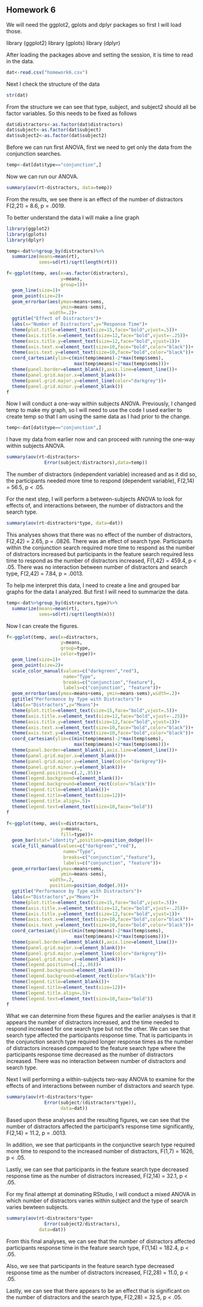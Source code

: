 ## Homework 6

We will need the ggplot2, gplots and dplyr packages so first I will load those. 

library (ggplot2)
library (gplots)
library (dplyr)

<!--
Set the working directory.
No Rchunk is needed to accomplish this.
-->

<!--
Read in the homework6.csv data. For each of the following steps you
should preface your R commands with some plain English explanation.
The fabricated data are supposed to approximate how people perform
in different types of visual searches. Specifically, we're 
comparing performance in feature searches (e.g. looking for a red
X among green Xs) and conjunction searches (e.g. looking for a red
X among green Xs and red Os). We're also looking at how the number
of distractors within the search display effect our data.
-->

After loading the packages above and setting the session, it is time to read in the data.

```r
dat<-read.csv("homework6.csv")
```

<!--
Check the structure of the data and change any variables that should
be factor variables into factor variables
-->

Next I check the structure of the data

```r
str(dat)
```

From the structure we can see that type, subject, and subject2
should all be factor variables. So this needs to be fixed as follows

```r
dat$distractors<-as.factor(dat$distractors)
dat$subject<-as.factor(dat$subject)
dat$subject2<-as.factor(dat$subject2)
```

<!--
Perform a one-way between-subjects ANOVA examining for effects of 
the the number of distractors for the conjunction searches only.
Also create a line graph to help you interpret the results of your
analysis.
-->

Before we can run first ANOVA, first we need to get only the data from the conjunction searches.

```r
temp<-dat[dat$type=="conjunction",]
```

Now we can run our ANOVA.

```r
summary(aov(rt~distractors, data=temp))
```

From the results, we see there is an effect of the number of distractors F(2,21) = 8.6, p = .0019.

To better understand the data I will make a line graph

```r

library(ggplot2)
library(gplots)
library(dplyr)

temp<-dat%>%group_by(distractors)%>%
  summarize(means=mean(rt),
            sems=sd(rt)/sqrt(length(rt)))

f<-ggplot(temp, aes(x=as.factor(distractors),
                    y=means,
                    group=1))+
  geom_line(size=1)+
  geom_point(size=2)+
  geom_errorbar(aes(ymax=means+sems,
                    ymin=means-sems),
                width=.2)+
  ggtitle("Effect of Distractors")+
  labs(x="Number of Distractors",y="Response Time")+
  theme(plot.title=element_text(size=15,face="bold",vjust=.5))+
  theme(axis.title.x=element_text(size=12,face="bold",vjust=-.25))+
  theme(axis.title.y=element_text(size=12,face="bold",vjust=1))+
  theme(axis.text.x=element_text(size=10,face="bold",color="black"))+
  theme(axis.text.y=element_text(size=10,face="bold",color="black"))+
  coord_cartesian(ylim=c(min(temp$means)-2*max(temp$sems),
                         max(temp$means)+2*max(temp$sems)))+
  theme(panel.border=element_blank(),axis.line=element_line())+
  theme(panel.grid.major.x=element_blank())+
  theme(panel.grid.major.y=element_line(color="darkgrey"))+
  theme(panel.grid.minor.y=element_blank())
f
```

<!--
Perform a one-way within subjects ANOVA on the same data you analyzed
earlier. Tip: use subject as the subjects variable for this analysis.
-->

Now I will conduct a one-way within subjects ANOVA. Previously, I changed temp to make my graph, so I will need to use the code I used earlier to create temp so that I am using the same data as I had prior to the change.

```r
temp<-dat[dat$type=="conjunction",]
```

I have my data from earlier now and can proceed with running the one-way within subjects ANOVA.

```r
summary(aov(rt~distractors+
              Error(subject/distractors),data=temp))
```

The number  of distractors (independent variable) increased and as it did so, the participants needed more time to respond (dependent variable), F(2,14) = 56.5, p < .05.

<!--
Perform a between-subjects ANOVA examining for the effects of and
interactions between the number of distractors and the search type.
Make sure to interpret your results.
-->

For the next step, I will perform a between-subjects ANOVA to look for effects of, and interactions between, the number of distractors and the search type.

```r
summary(aov(rt~distractors*type, data=dat))
```

This analyses shows that there was no effect of the number of distractors, F(2,42) = 2.65, p = .0826. There was an effect of search type. Participants within the conjunction search required more time to respond as the number of distractors increased but participants in the feature search required less time to respond as the number of distractors increased, F(1,42) = 459.4, p < .05. There was no interaction between number of distractors and search type, F(2,42) = 7.84, p = .0013.

To help me interpret this data, I need to create a line and grouped bar graphs for the data I analyzed. But first I will need to summarize the data.


```r
temp<-dat%>%group_by(distractors,type)%>%
  summarize(means=mean(rt),
            sems=sd(rt)/sqrt(length(n)))
```
<!--
Create a line graph and a grouped bar graph to help us interpret
the results of the previous analyses. Include error bars in your
figures.
-->

Now I can create the figures.
```r
f<-ggplot(temp, aes(x=distractors,
                    y=means,
                    group=type,
                    color=type))+
  geom_line(size=1)+
  geom_point(size=2)+
  scale_color_manual(values=c("darkgreen","red"),
                     name="Type",
                     breaks=c("conjunction","feature"),
                     labels=c("conjunction", "feature"))+
  geom_errorbar(aes(ymax=means+sems, ymin=means-sems),width=.2)+
  ggtitle("Performance by Type with Distractors")+
  labs(x="Distractors",y="Means")+
  theme(plot.title=element_text(size=15,face="bold",vjust=.5))+
  theme(axis.title.x=element_text(size=12,face="bold",vjust=-.25))+
  theme(axis.title.y=element_text(size=12,face="bold",vjust=1))+
  theme(axis.text.x=element_text(size=10,face="bold",color="black"))+
  theme(axis.text.y=element_text(size=10,face="bold",color="black"))+
  coord_cartesian(ylim=c(min(temp$means)-2*max(temp$sems),
                         max(temp$means)+2*max(temp$sems)))+
  theme(panel.border=element_blank(),axis.line=element_line())+
  theme(panel.grid.major.x=element_blank())+
  theme(panel.grid.major.y=element_line(color="darkgrey"))+
  theme(panel.grid.minor.y=element_blank())+
  theme(legend.position=c(.2,.85))+
  theme(legend.background=element_blank())+
  theme(legend.background=element_rect(color="black"))+
  theme(legend.title=element_blank())+
  theme(legend.title=element_text(size=12))+
  theme(legend.title.align=.5)+
  theme(legend.text=element_text(size=10,face="bold"))
f

f<-ggplot(temp, aes(x=distractors,
                    y=means,
                    fill=type))+
  geom_bar(stat="identity",position=position_dodge())+
  scale_fill_manual(values=c("darkgreen","red"),
                     name="Type",
                     breaks=c("conjunction","feature"),
                     labels=c("conjunction", "feature"))+
  geom_errorbar(aes(ymax=means+sems,
                    ymin=means-sems),
                width=.2,
                position=position_dodge(.9))+
  ggtitle("Performance by Type with Distractors")+
  labs(x="Distractors",y="Means")+
  theme(plot.title=element_text(size=15,face="bold",vjust=.5))+
  theme(axis.title.x=element_text(size=12,face="bold",vjust=-.25))+
  theme(axis.title.y=element_text(size=12,face="bold",vjust=1))+
  theme(axis.text.x=element_text(size=10,face="bold",color="black"))+
  theme(axis.text.y=element_text(size=10,face="bold",color="black"))+
  coord_cartesian(ylim=c(min(temp$means)-2*max(temp$sems),
                         max(temp$means)+2*max(temp$sems)))+
  theme(panel.border=element_blank(),axis.line=element_line())+
  theme(panel.grid.major.x=element_blank())+
  theme(panel.grid.major.y=element_line(color="darkgrey"))+
  theme(panel.grid.minor.y=element_blank())+
  theme(legend.position=c(.2,.86))+
  theme(legend.background=element_blank())+
  theme(legend.background=element_rect(color="black"))+
  theme(legend.title=element_blank())+
  theme(legend.title=element_text(size=12))+
  theme(legend.title.align=.5)+
  theme(legend.text=element_text(size=10,face="bold"))
f
```
<!--
Interpret the statistical results in light of the figures.
-->

What we can determine from these figures and the earlier analyses is that it appears the number of distractors increased, and the time needed to respond increased for one search type but not the other.  We can see that search type affected the participants response time.  That is participants in the conjunction search type required longer response times as the number of distractors increased compared to the feature search type where the participants response time decreased as the number of distractors increased.  There was no interaction between number of distractors and search type.

<!--
Perform a within-subjects two-way ANOVA examining for the effects
of and interactions between number of distractors and search type.
Tip: use subject as the subject's variable for this analysis.
Interpret the results of the analysis based on the statistical
results and your earlier figures.
-->

Next I will performing a within-subjects two-way ANOVA to examine for
the effects of and interactions between number of distractors and search type.


```r
summary(aov(rt~distractors*type+
              Error(subject/(distractors*type)),
                    data=dat))
```

Based upon these analyses and the resulting figures, we can see that the number of distractors affected the participant's response time significantly, F(2,14) =
11.2, p = .0013. 

In addition, we see that participants in the conjunctive search type required more time to respond to the increased number of distractors, F(1,7) = 1626, p < .05. 

Lastly, we can see that participants in the feature search type decreased response time as the number of distractors increased, F(2,14) = 32.1, p < .05.

<!--
Finally conduct and interpret the results of a mixed ANOVA in which
number of distractors varies within subjects and the type of search
varies between subjects. Make sure to interpret your results. Tip:
use subject2 as your subject's variable for this analysis.
-->

For my final attempt at dominating RStudio, I will conduct a mixed ANOVA in which number of distractors varies within subject and the type of search varies bewteen subjects.

```r
summary(aov(rt~distractors*type+
              Error(subject2/distractors),
            data=dat))
```
From this final analyses, we can see that the number of distractors affected participants response time in the feature search type, F(1,14) = 182.4, p < .05. 

Also, we see that participants in the feature search type decreased response time as the number of distractors increased, F(2,28) = 11.0, p < .05.

Lastly, we can see that there appears to be an effect that is significant on the number of distractors and the search type, F(2,28) = 32.5, p < .05.
